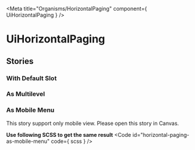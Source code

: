 
<Meta
  title="Organisms/HorizontalPaging"
  component={ UiHorizontalPaging }
/>

# UiHorizontalPaging
<Primary />
<ArgsTable />

## Stories
### With Default Slot
<Canvas>
  <Story id="organisms-horizontalpaging--with-default-slot"/>
</Canvas>

### As Multilevel
<Canvas>
  <Story id="organisms-horizontalpaging--as-multilevel"/>
</Canvas>

### As Mobile Menu
This story support only mobile view. Please open this story in Canvas.

<Canvas>
  <Story id="organisms-horizontalpaging--as-mobile-menu"/>
</Canvas>

**Use following SCSS to get the same result**
<Code
  id="horizontal-paging-as-mobile-menu"
  code={ scss }
/>
